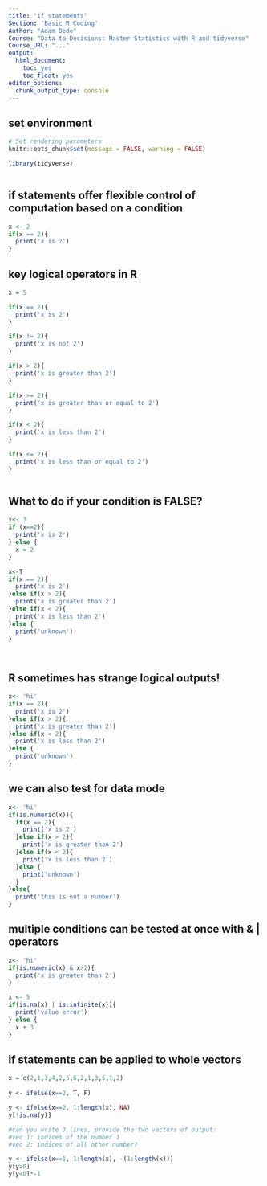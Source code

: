 ```yaml
---
title: 'if statements'
Section: 'Basic R Coding'
Author: "Adam Dede"
Course: "Data to Decisions: Master Statistics with R and tidyverse"
Course_URL: "..." 
output:
  html_document:
    toc: yes
    toc_float: yes
editor_options:
  chunk_output_type: console
---
```



## set environment

```r

# Set rendering parameters
knitr::opts_chunk$set(message = FALSE, warning = FALSE)

library(tidyverse)



```

## if statements offer flexible control of computation based on a condition

```r
x <- 2
if(x == 2){
  print('x is 2')
}

```
## key logical operators in R
```r

x = 5

if(x == 2){
  print('x is 2')
}

if(x != 2){
  print('x is not 2')
}

if(x > 2){
  print('x is greater than 2')
}

if(x >= 2){
  print('x is greater than or equal to 2')
}

if(x < 2){
  print('x is less than 2')
}

if(x <= 2){
  print('x is less than or equal to 2')
}



```
## What to do if your condition is FALSE? 
```r

x<- 3
if (x==2){
  print('x is 2')
} else {
  x = 2
}

x<-T
if(x == 2){
  print('x is 2')
}else if(x > 2){
  print('x is greater than 2')
}else if(x < 2){
  print('x is less than 2')
}else {
  print('unknown')
}




```
## R sometimes has strange logical outputs! 
```r
x<- 'hi'
if(x == 2){
  print('x is 2')
}else if(x > 2){
  print('x is greater than 2')
}else if(x < 2){
  print('x is less than 2')
}else {
  print('unknown')
}


```

## we can also test for data mode 
```r
x<- 'hi'
if(is.numeric(x)){
  if(x == 2){
    print('x is 2')
  }else if(x > 2){
    print('x is greater than 2')
  }else if(x < 2){
    print('x is less than 2')
  }else {
    print('unknown')
  }
}else{
  print('this is not a number')
}


```

## multiple conditions can be tested at once with & | operators
```r
x<- 'hi'
if(is.numeric(x) & x>2){
  print('x is greater than 2')
}

x <- 5
if(is.na(x) | is.infinite(x)){
  print('value error')
} else {
  x + 3
}


```

## if statements can be applied to whole vectors
```r
x = c(2,1,3,4,2,5,6,2,1,3,5,1,2)
            
y <- ifelse(x==2, T, F)

y <- ifelse(x==2, 1:length(x), NA)
y[!is.na(y)]

#can you write 3 lines, provide the two vectors of output: 
#vec 1: indices of the number 1
#vec 2: indices of all other number? 

y <- ifelse(x==1, 1:length(x), -(1:length(x)))
y[y>0]
y[y<0]*-1

```
